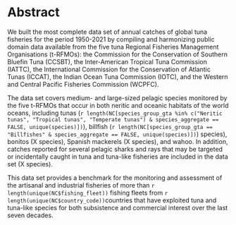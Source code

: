 # Abstract

<!-- _Maximum 170 words recommended_ -->

<!-- _The Abstract should succinctly describe the study the resulting data, and their potential reuse, but should not make any claims regarding new scientific findings. No references are allowed in this section._ -->

We built the most complete data set of annual catches of global tuna fisheries for the period 1950-2021 by compiling and harmonizing public domain data available from the five tuna Regional Fisheries Management Organisations (t-RFMOs): the Commission for the Conservation of Southern Bluefin Tuna (CCSBT), the Inter-American Tropical Tuna Commission (IATTC), the International Commission for the Conservation of Atlantic Tunas (ICCAT), the Indian Ocean Tuna Commission (IOTC), and the Western and Central Pacific Fisheries Commission (WCPFC).

The data set covers medium- and large-sized pelagic species monitored by the five t-RFMOs that occur in both neritic and oceanic habitats of the world oceans, including tunas (`r length(NC[species_group_gta %in% c("Neritic tunas", "Tropical tunas", "Temperate tunas") & species_aggregate == FALSE, unique(species)])`), billfish (`r length(NC[species_group_gta == "Billfishes" & species_aggregate == FALSE, unique(species)])`) species), bonitos (X species), Spanish mackerels (X species), and wahoo. In addition, catches reported for several pelagic sharks and rays that may be targeted or incidentally caught in tuna and tuna-like fisheries are included in the data set (X species).

This data set provides a benchmark for the monitoring and assessment of the artisanal and industrial fisheries of more than `r length(unique(NC$fishing_fleet))` fishing fleets from `r length(unique(NC$country_code))`countries that have exploited tuna and tuna-like species for both subsistence and commercial interest over the last seven decades. 

<!-- , which belong to the Scombridae, Istiophoridae, and Xiphiidae families -->